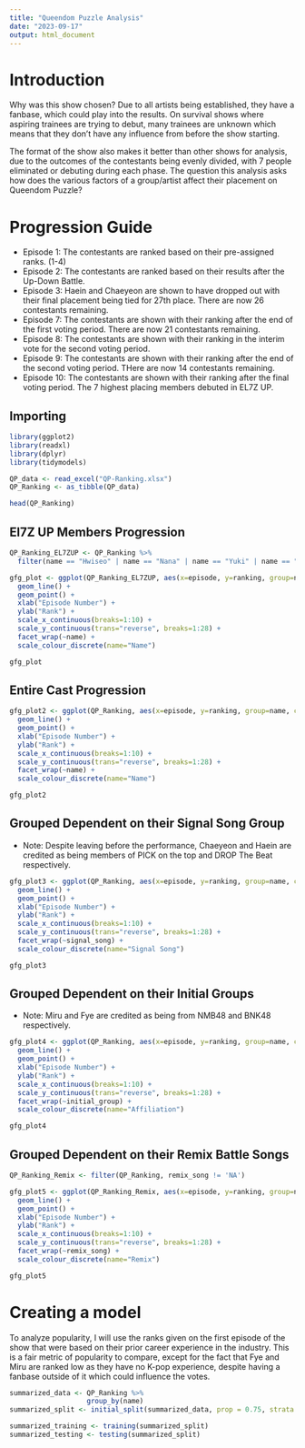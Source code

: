 ```yaml
---
title: "Queendom Puzzle Analysis"
date: "2023-09-17"
output: html_document
---
```


# Introduction

Why was this show chosen? Due to all artists being established, they have a fanbase, which could play into the results. On survival shows where aspiring trainees are trying to debut, many trainees are unknown which means that they don't have any influence from before the show starting.

The format of the show also makes it better than other shows for analysis, due to the outcomes of the contestants being evenly divided, with 7 people eliminated or debuting during each phase. The question this analysis asks how does the various factors of a group/artist affect their placement on Queendom Puzzle?

# Progression Guide

- Episode 1: The contestants are ranked based on their pre-assigned ranks. (1-4)
- Episode 2: The contestants are ranked based on their results after the Up-Down Battle.
- Episode 3: Haein and Chaeyeon are shown to have dropped out with their final placement being tied for 27th place. There are now 26 contestants remaining.
- Episode 7: The contestants are shown with their ranking after the end of the first voting period.  There are now 21 contestants remaining.
- Episode 8: The contestants are shown with their ranking in the interim vote for the second voting period.
- Episode 9: The contestants are shown with their ranking after the end of the second voting period.  THere are now 14 contestants remaining.
- Episode 10: The contestants are shown with their ranking after the final voting period. The 7 highest placing members debuted in EL7Z UP.

## Importing

```r
library(ggplot2)
library(readxl)
library(dplyr)
library(tidymodels)

QP_data <- read_excel("QP-Ranking.xlsx")
QP_Ranking <- as_tibble(QP_data)

head(QP_Ranking)
```

## El7Z UP Members Progression

```r

QP_Ranking_EL7ZUP <- QP_Ranking %>%
  filter(name == "Hwiseo" | name == "Nana" | name == "Yuki" | name == "Kei" | name == "Yeoreum" | name == "Yeonhee" | name == "Yeeun")

gfg_plot <- ggplot(QP_Ranking_EL7ZUP, aes(x=episode, y=ranking, group=name, color=name)) +
  geom_line() +
  geom_point() +
  xlab("Episode Number") +
  ylab("Rank") +
  scale_x_continuous(breaks=1:10) +
  scale_y_continuous(trans="reverse", breaks=1:28) +
  facet_wrap(~name) +
  scale_colour_discrete(name="Name")

gfg_plot
```

## Entire Cast Progression

```r

gfg_plot2 <- ggplot(QP_Ranking, aes(x=episode, y=ranking, group=name, color=name)) +
  geom_line() +
  geom_point() +
  xlab("Episode Number") +
  ylab("Rank") +
  scale_x_continuous(breaks=1:10) +
  scale_y_continuous(trans="reverse", breaks=1:28) +
  facet_wrap(~name) +
  scale_colour_discrete(name="Name")

gfg_plot2
```

## Grouped Dependent on their Signal Song Group

- Note: Despite leaving before the performance, Chaeyeon and Haein are credited as being members of PICK on the top and DROP The Beat respectively.

```r

gfg_plot3 <- ggplot(QP_Ranking, aes(x=episode, y=ranking, group=name, color=signal_song)) +
  geom_line() +
  geom_point() +
  xlab("Episode Number") +
  ylab("Rank") +
  scale_x_continuous(breaks=1:10) +
  scale_y_continuous(trans="reverse", breaks=1:28) +
  facet_wrap(~signal_song) +
  scale_colour_discrete(name="Signal Song")

gfg_plot3
```

## Grouped Dependent on their Initial Groups

- Note: Miru and Fye are credited as being from NMB48 and BNK48 respectively.

```r
gfg_plot4 <- ggplot(QP_Ranking, aes(x=episode, y=ranking, group=name, color=initial_group)) +
  geom_line() +
  geom_point() +
  xlab("Episode Number") +
  ylab("Rank") +
  scale_x_continuous(breaks=1:10) +
  scale_y_continuous(trans="reverse", breaks=1:28) +
  facet_wrap(~initial_group) +
  scale_colour_discrete(name="Affiliation")

gfg_plot4
```

## Grouped Dependent on their Remix Battle Songs

```r
QP_Ranking_Remix <- filter(QP_Ranking, remix_song != 'NA')

gfg_plot5 <- ggplot(QP_Ranking_Remix, aes(x=episode, y=ranking, group=name, color=remix_song)) +
  geom_line() +
  geom_point() +
  xlab("Episode Number") +
  ylab("Rank") +
  scale_x_continuous(breaks=1:10) +
  scale_y_continuous(trans="reverse", breaks=1:28) +
  facet_wrap(~remix_song) +
  scale_colour_discrete(name="Remix")

gfg_plot5
```

# Creating a model

To analyze popularity, I will use the ranks given on the first episode of the show that were based on their prior career experience in the industry. This is a fair metric of popularity to compare, except for the fact that Fye and Miru are ranked low as they have no K-pop experience, despite having a fanbase outside of it which could influence the votes.

```r

summarized_data <- QP_Ranking %>%
                   group_by(name)
summarized_split <- initial_split(summarized_data, prop = 0.75, strata = initial_rank)

summarized_training <- training(summarized_split)
summarized_testing <- testing(summarized_split)
```
